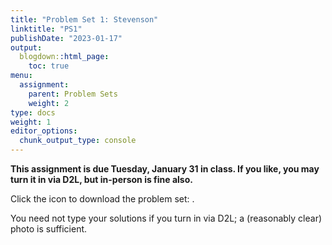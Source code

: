 ```yaml
---
title: "Problem Set 1: Stevenson"
linktitle: "PS1"
publishDate: "2023-01-17"
output:
  blogdown::html_page:
    toc: true
menu:
  assignment:
    parent: Problem Sets
    weight: 2
type: docs
weight: 1
editor_options:
  chunk_output_type: console
---
```



:::fyi
**This assignment is due Tuesday, January 31 in class. If you like, you may turn it in via D2L, but in-person is fine also.**

Click the icon to download the problem set: [<i class="fas fa-file-download"></i>](/ps/PS1.pdf).

You need not type your solutions if you turn in via D2L; a (reasonably clear) photo is sufficient.
:::

